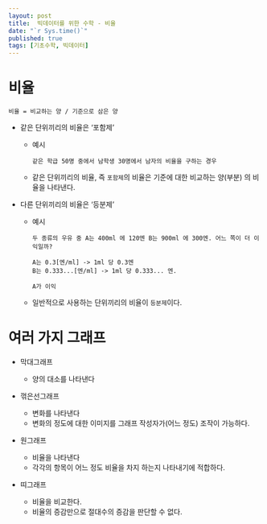 ```yaml
---
layout: post
title:  빅데이터를 위한 수학 - 비율
date: "`r Sys.time()`"
published: true
tags: [기초수학, 빅데이터]
---
```


# 비율

`비율 = 비교하는 양 / 기준으로 삼은 양`

* 같은 단위끼리의 비율은 '포함제'

  - 예시
  
        같은 학급 50명 중에서 남학생 30명에서 남자의 비율을 구하는 경우

  - 같은 단위끼리의 비율, 즉 `포함제`의 비율은 기준에 대한 비교하는 양(부분) 의 비율을 나타낸다.

* 다른 단위끼리의 비율은 '등분제'

  - 예시
      
        두 종류의 우유 중 A는 400ml 에 120엔 B는 900ml 에 300엔. 어느 쪽이 더 이익일까?
        
        A는 0.3[엔/ml] -> 1ml 당 0.3엔
        B는 0.333...[엔/ml] -> 1ml 당 0.333... 엔. 
        
        A가 이익
  
  - 일반적으로 사용하는 단위끼리의 비율이 `등분제`이다.
  
  
# 여러 가지 그래프

  * 막대그래프
  
    - 양의 대소를 나타낸다
    
  * 꺾은선그래프
  
    - 변화를 나타낸다
    - 변화의 정도에 대한 이미지를 그래프 작성자가(어느 정도) 조작이 가능하다.
    
  * 원그래프
  
    - 비율을 나타낸다
    - 각각의 항목이 어느 정도 비율을 차지 하는지 나타내기에 적합하다.
    
  * 띠그래프
    
    - 비율을 비교한다.
    - 비율의 증감만으로 절대수의 증감을 판단할 수 없다.


